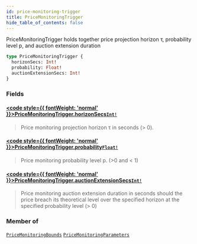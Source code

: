 ```yaml
---
id: price-monitoring-trigger
title: PriceMonitoringTrigger
hide_table_of_contents: false
---
```








PriceMonitoringTrigger holds together price projection horizon τ, probability level p, and auction extension duration

```graphql
type PriceMonitoringTrigger {
  horizonSecs: Int!
  probability: Float!
  auctionExtensionSecs: Int!
}
```


### Fields

#### [<code style={{ fontWeight: 'normal' }}>PriceMonitoringTrigger.<b>horizonSecs</b></code>](#)<Bullet />[`Int!`](/testnet/api/graphql/scalars/int) <Badge class="secondary" text="non-null"/> <Badge class="secondary" text="scalar"/>
> Price monitoring projection horizon τ in seconds (&#x003E; 0).
> 

#### [<code style={{ fontWeight: 'normal' }}>PriceMonitoringTrigger.<b>probability</b></code>](#)<Bullet />[`Float!`](/testnet/api/graphql/scalars/float) <Badge class="secondary" text="non-null"/> <Badge class="secondary" text="scalar"/>
> Price monitoring probability level p. (&#x003E;0 and &#x003C; 1)
> 

#### [<code style={{ fontWeight: 'normal' }}>PriceMonitoringTrigger.<b>auctionExtensionSecs</b></code>](#)<Bullet />[`Int!`](/testnet/api/graphql/scalars/int) <Badge class="secondary" text="non-null"/> <Badge class="secondary" text="scalar"/>
> Price monitoring auction extension duration in seconds should the price
breach its theoretical level over the specified horizon at the specified
probability level (&#x003E; 0)
> 



### Member of

[`PriceMonitoringBounds`](/testnet/api/graphql/objects/price-monitoring-bounds)  <Badge class="secondary" text="object"/><Bullet />[`PriceMonitoringParameters`](/testnet/api/graphql/objects/price-monitoring-parameters)  <Badge class="secondary" text="object"/>




